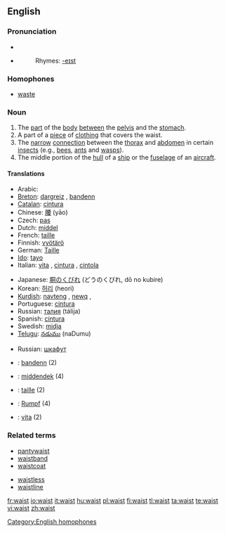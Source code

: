 {{wikipedia|dab=waist (disambiguation)|waist}}
==English==

===Pronunciation===
*{{IPA|/weɪst/}}
*{{audio|en-us-waist.ogg|Audio (US)}}
*:Rhymes: [[Rhymes:English:-eɪst|-eɪst]]

===Homophones===
*[[waste]]

===Noun===
{{wikipedia}}
{{en-noun}}

# The [[part]] of the [[body]] [[between]] the [[pelvis]] and the [[stomach]].
# A part of a [[piece]] of [[clothing]] that covers the waist.
# The [[narrow]] [[connection]] between the [[thorax]] and [[abdomen]] in certain [[insect]]s (e.g., [[bee]]s, [[ant]]s and [[wasp]]s).
# The middle portion of the [[hull]] of a [[ship]] or the [[fuselage]] of an [[aircraft]].

====Translations====
{{trans-top|part of the body between the pelvis and the stomach}}
*Arabic: {{ARchar|[[خصر]]}} {{unicode|(χaʂr)}}
*[[Breton]]: [[dargreiz]] {{m}}, [[bandenn]] {{f}}
*[[Catalan]]: [[cintura]] {{f}}
*Chinese: [[腰]] (yāo)
*Czech: [[pas]] {{m}}
*Dutch: [[middel]] {{n}}
*French: [[taille]] {{f}}
*Finnish: [[vyötärö]]
*German: [[Taille]] {{f}}
*[[Ido]]: [[tayo]]
*Italian: [[vita#Italian|vita]] {{f}}, [[cintura]] {{f}}, [[cintola]] {{f}}
{{trans-mid}}
*Japanese: [[胴のくびれ]] (どうのくびれ, dō no kubire)
*Korean: [[허리]] (heori)
*[[Kurdish]]: [[navteng]] {{f}}, [[newq]] {{f}}, {{KUchar|[[که‌مه‌ر]]}}
*Portuguese: [[cintura]] {{f}}
*Russian: [[талия]] (tálija) {{f}}
*Spanish: [[cintura]] {{f}}
*Swedish: [[midja]]
*[[Telugu]]: [[నడుము]] (naDumu)
{{trans-bottom}}

{{trans-top|A part of a piece of clothing that covers the waist}}
{{trans-mid}}
{{trans-bottom}}

{{trans-top|The narrow connection between the thorax and abdomen in certain insects}}
{{trans-mid}}
{{trans-bottom}}

{{trans-top|The middle portion of the hull of a ship or the fuselage of an aircraft}}
{{trans-mid}}
*Russian: [[шкафут]] {{m}}
{{trans-bottom}}

{{checktrans}}
*{{ttbc|Breton}}: [[bandenn]] {{f}} (2)
*{{ttbc|Dutch}}: [[middendek]] {{n}} (4)
*{{ttbc|French}}: [[taille]] {{f}} (2)
*{{ttbc|German}}: [[Rumpf]] {{m}} (4)
*{{ttbc|Italian}}: [[vita#Italian|vita]] {{f}} (2)

===Related terms===
{{top2}}
*[[pantywaist]]
*[[waistband]]
*[[waistcoat]]
{{mid2}}
*[[waistless]]
*[[waistline]]
{{bottom2}}

[[Category:English homophones]]

[[fr:waist]]
[[io:waist]]
[[it:waist]]
[[hu:waist]]
[[pl:waist]]
[[fi:waist]]
[[tl:waist]]
[[ta:waist]]
[[te:waist]]
[[vi:waist]]
[[zh:waist]]